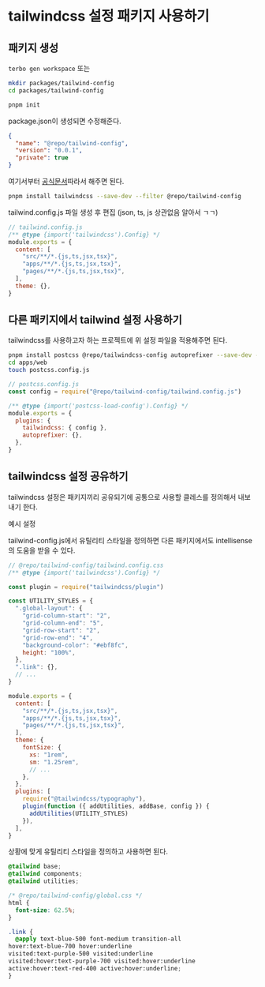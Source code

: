 # tailwindcss 설정 패키지 사용하기

## 패키지 생성

`terbo gen workspace` 또는

```bash
mkdir packages/tailwind-config
cd packages/tailwind-config

pnpm init
```

package.json이 생성되면 수정해준다.

```json
{
  "name": "@repo/tailwind-config",
  "version": "0.0.1",
  "private": true
}
```

여기서부터 [공식문서](https://tailwindcss.com/docs/installation)따라서 해주면 된다.

```bash
pnpm install tailwindcss --save-dev --filter @repo/tailwind-config

```

tailwind.config.js 파일 생성 후 편집 (json, ts, js 상관없음 알아서 ㄱㄱ)

```js
// tailwind.config.js
/** @type {import('tailwindcss').Config} */
module.exports = {
  content: [
    "src/**/*.{js,ts,jsx,tsx}",
    "apps/**/*.{js,ts,jsx,tsx}",
    "pages/**/*.{js,ts,jsx,tsx}",
  ],
  theme: {},
}
```

## 다른 패키지에서 tailwind 설정 사용하기

tailwindcss를 사용하고자 하는 프로젝트에 위 설정 파일을 적용해주면 된다.

```bash
pnpm install postcss @repo/tailwindcss-config autoprefixer --save-dev --filter @apps/web
cd apps/web
touch postcss.config.js
```

```js
// postcss.config.js
const config = require("@repo/tailwind-config/tailwind.config.js")

/** @type {import('postcss-load-config').Config} */
module.exports = {
  plugins: {
    tailwindcss: { config },
    autoprefixer: {},
  },
}
```

## tailwindcss 설정 공유하기

tailwindcss 설정은 패키지끼리 공유되기에 공통으로 사용할 클레스를 정의해서 내보내기 한다.

예시 설정

tailwind-config.js에서 유틸리티 스타일을 정의하면 다른 패키지에서도 intellisense의 도움을 받을 수 있다.

```js
// @repo/tailwind-config/tailwind.config.css
/** @type {import('tailwindcss').Config} */

const plugin = require("tailwindcss/plugin")

const UTILITY_STYLES = {
  ".global-layout": {
    "grid-column-start": "2",
    "grid-column-end": "5",
    "grid-row-start": "2",
    "grid-row-end": "4",
    "background-color": "#ebf8fc",
    height: "100%",
  },
  ".link": {},
  // ...
}

module.exports = {
  content: [
    "src/**/*.{js,ts,jsx,tsx}",
    "apps/**/*.{js,ts,jsx,tsx}",
    "pages/**/*.{js,ts,jsx,tsx}",
  ],
  theme: {
    fontSize: {
      xs: "1rem",
      sm: "1.25rem",
      // ...
    },
  },
  plugins: [
    require("@tailwindcss/typography"),
    plugin(function ({ addUtilities, addBase, config }) {
      addUtilities(UTILITY_STYLES)
    }),
  ],
}
```

상황에 맞게 유틸리티 스타일을 정의하고 사용하면 된다.

```css
@tailwind base;
@tailwind components;
@tailwind utilities;

/* @repo/tailwind-config/global.css */
html {
  font-size: 62.5%;
}

.link {
  @apply text-blue-500 font-medium transition-all 
hover:text-blue-700 hover:underline 
visited:text-purple-500 visited:underline
visited:hover:text-purple-700 visited:hover:underline
active:hover:text-red-400 active:hover:underline;
}
```
